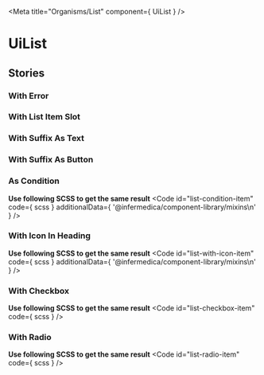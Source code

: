
<Meta
  title="Organisms/List"
  component={ UiList }
/>

# UiList
<Primary />
<ArgsTable />

## Stories
### With Error
<Canvas>
  <Story id="organisms-list--with-error"/>
</Canvas>

### With List Item Slot
<Canvas>
  <Story id="organisms-list--with-list-item-slot"/>
</Canvas>

### With Suffix As Text
<Canvas>
  <Story id="organisms-list--with-suffix-as-text"/>
</Canvas>

### With Suffix As Button
<Canvas>
  <Story id="organisms-list--with-suffix-as-button"/>
</Canvas>

### As Condition
<Canvas>
  <Story id="organisms-list--as-condition"/>
</Canvas>

**Use following SCSS to get the same result**
<Code
  id="list-condition-item"
  code={ scss }
  additionalData={ '@infermedica/component-library/mixins\n' }
/>

### With Icon In Heading
<Canvas>
  <Story id="organisms-list--with-icon-in-heading"/>
</Canvas>


**Use following SCSS to get the same result**
<Code
  id="list-with-icon-item"
  code={ scss }
  additionalData={ '@infermedica/component-library/mixins\n' }
/>

### With Checkbox
<Canvas>
  <Story id="organisms-list--with-checkbox"/>
</Canvas>


**Use following SCSS to get the same result**
<Code
  id="list-checkbox-item"
  code={ scss }
/>

### With Radio
<Canvas>
  <Story id="organisms-list--with-radio"/>
</Canvas>


**Use following SCSS to get the same result**
<Code
  id="list-radio-item"
  code={ scss }
/>
